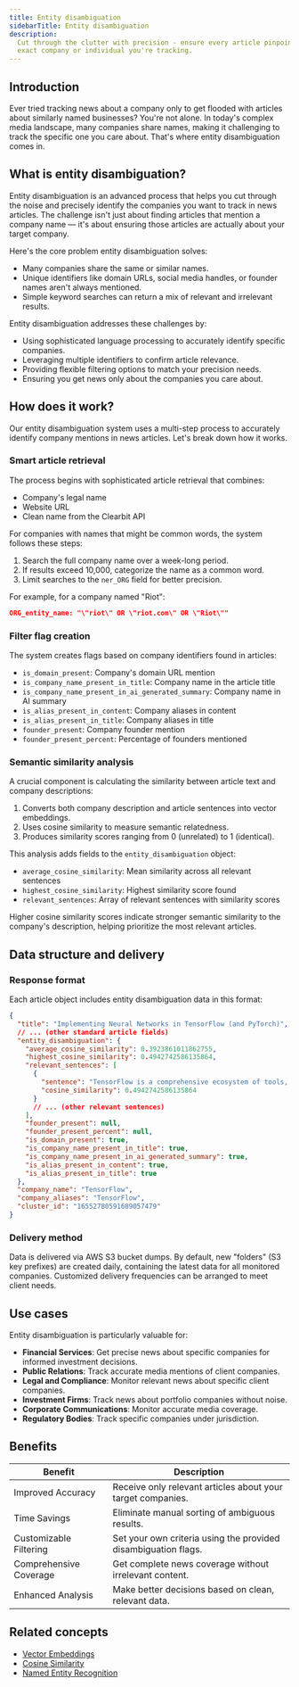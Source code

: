 ```yaml
---
title: Entity disambiguation
sidebarTitle: Entity disambiguation
description:
  Cut through the clutter with precision - ensure every article pinpoints the
  exact company or individual you're tracking.
---
```


## Introduction

Ever tried tracking news about a company only to get flooded with articles about
similarly named businesses? You're not alone. In today's complex media
landscape, many companies share names, making it challenging to track the
specific one you care about. That's where entity disambiguation comes in.

## What is entity disambiguation?

Entity disambiguation is an advanced process that helps you cut through the
noise and precisely identify the companies you want to track in news articles.
The challenge isn't just about finding articles that mention a company name —
it's about ensuring those articles are actually about your target company.

Here's the core problem entity disambiguation solves:

- Many companies share the same or similar names.
- Unique identifiers like domain URLs, social media handles, or founder names
  aren't always mentioned.
- Simple keyword searches can return a mix of relevant and irrelevant results.

Entity disambiguation addresses these challenges by:

- Using sophisticated language processing to accurately identify specific
  companies.
- Leveraging multiple identifiers to confirm article relevance.
- Providing flexible filtering options to match your precision needs.
- Ensuring you get news only about the companies you care about.

## How does it work?

Our entity disambiguation system uses a multi-step process to accurately
identify company mentions in news articles. Let's break down how it works.

### Smart article retrieval

The process begins with sophisticated article retrieval that combines:

- Company's legal name
- Website URL
- Clean name from the Clearbit API

For companies with names that might be common words, the system follows these
steps:

1. Search the full company name over a week-long period.
2. If results exceed 10,000, categorize the name as a common word.
3. Limit searches to the `ner_ORG` field for better precision.

For example, for a company named "Riot":

```json
ORG_entity_name: "\"riot\" OR \"riot.com\" OR \"Riot\""
```

### Filter flag creation

The system creates flags based on company identifiers found in articles:

- `is_domain_present`: Company's domain URL mention
- `is_company_name_present_in_title`: Company name in the article title
- `is_company_name_present_in_ai_generated_summary`: Company name in AI summary
- `is_alias_present_in_content`: Company aliases in content
- `is_alias_present_in_title`: Company aliases in title
- `founder_present`: Company founder mention
- `founder_present_percent`: Percentage of founders mentioned

### Semantic similarity analysis

A crucial component is calculating the similarity between article text and
company descriptions:

1. Converts both company description and article sentences into vector
   embeddings.
2. Uses cosine similarity to measure semantic relatedness.
3. Produces similarity scores ranging from 0 (unrelated) to 1 (identical).

This analysis adds fields to the `entity_disambiguation` object:

- `average_cosine_similarity`: Mean similarity across all relevant sentences
- `highest_cosine_similarity`: Highest similarity score found
- `relevant_sentences`: Array of relevant sentences with similarity scores

<Note>
  Higher cosine similarity scores indicate stronger semantic similarity to the
  company's description, helping prioritize the most relevant articles.
</Note>

## Data structure and delivery

### Response format

Each article object includes entity disambiguation data in this format:

```json
{
  "title": "Implementing Neural Networks in TensorFlow (and PyTorch)",
  // ... (other standard article fields)
  "entity_disambiguation": {
    "average_cosine_similarity": 0.3923861011862755,
    "highest_cosine_similarity": 0.4942742586135864,
    "relevant_sentences": [
      {
        "sentence": "TensorFlow is a comprehensive ecosystem of tools, libraries, and community resources for building and deploying machine learning applications.",
        "cosine_similarity": 0.4942742586135864
      }
      // ... (other relevant sentences)
    ],
    "founder_present": null,
    "founder_present_percent": null,
    "is_domain_present": true,
    "is_company_name_present_in_title": true,
    "is_company_name_present_in_ai_generated_summary": true,
    "is_alias_present_in_content": true,
    "is_alias_present_in_title": true
  },
  "company_name": "TensorFlow",
  "company_aliases": "TensorFlow",
  "cluster_id": "16552780591689057479"
}
```

### Delivery method

Data is delivered via AWS S3 bucket dumps. By default, new "folders" (S3 key
prefixes) are created daily, containing the latest data for all monitored
companies. Customized delivery frequencies can be arranged to meet client needs.

## Use cases

Entity disambiguation is particularly valuable for:

- **Financial Services**: Get precise news about specific companies for informed
  investment decisions.
- **Public Relations**: Track accurate media mentions of client companies.
- **Legal and Compliance**: Monitor relevant news about specific client
  companies.
- **Investment Firms**: Track news about portfolio companies without noise.
- **Corporate Communications**: Monitor accurate media coverage.
- **Regulatory Bodies**: Track specific companies under jurisdiction.

## Benefits

| Benefit                | Description                                                    |
| ---------------------- | -------------------------------------------------------------- |
| Improved Accuracy      | Receive only relevant articles about your target companies.    |
| Time Savings           | Eliminate manual sorting of ambiguous results.                 |
| Customizable Filtering | Set your own criteria using the provided disambiguation flags. |
| Comprehensive Coverage | Get complete news coverage without irrelevant content.         |
| Enhanced Analysis      | Make better decisions based on clean, relevant data.           |

## Related concepts

- [Vector Embeddings](https://www.elastic.co/what-is/vector-embedding)
- [Cosine Similarity](https://en.wikipedia.org/wiki/Cosine_similarity)
- [Named Entity Recognition](https://en.wikipedia.org/wiki/Named-entity_recognition)
